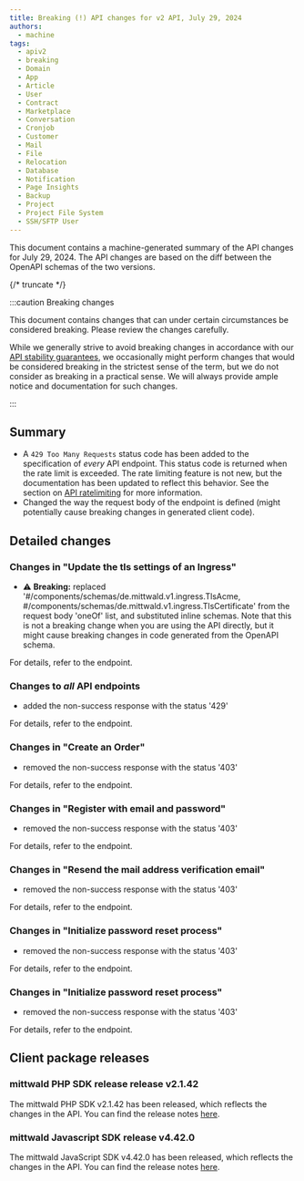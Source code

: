 ```yaml
---
title: Breaking (!) API changes for v2 API, July 29, 2024
authors:
  - machine
tags:
  - apiv2
  - breaking
  - Domain
  - App
  - Article
  - User
  - Contract
  - Marketplace
  - Conversation
  - Cronjob
  - Customer
  - Mail
  - File
  - Relocation
  - Database
  - Notification
  - Page Insights
  - Backup
  - Project
  - Project File System
  - SSH/SFTP User
---
```



This document contains a machine-generated summary of the API changes for July 29, 2024. The API changes are based on the diff between the OpenAPI schemas of the two versions.

{/* truncate */}

:::caution Breaking changes

This document contains changes that can under certain circumstances be considered breaking. Please review the changes carefully.

While we generally strive to avoid breaking changes in accordance with our [API stability guarantees](../../../../../docs/v2/api/stability), we occasionally might perform changes that would be considered breaking in the strictest sense of the term, but we do not consider as breaking in a practical sense. We will always provide ample notice and documentation for such changes.

:::

## Summary

- A `429 Too Many Requests` status code has been added to the specification of _every_ API endpoint. This status code is returned when the rate limit is exceeded. The rate limiting feature is not new, but the documentation has been updated to reflect this behavior. See the section on [API ratelimiting](../../../../../docs/v2/api/intro#rate-limiting) for more information.
- Changed the way the request body of the <OperationLink operation="ingress-update-ingress-tls" apiVersion="v2" /> endpoint is defined (might potentially cause breaking changes in generated client code).

## Detailed changes

### Changes in "Update the tls settings of an Ingress"

- ⚠️ **Breaking:** replaced '#/components/schemas/de.mittwald.v1.ingress.TlsAcme, #/components/schemas/de.mittwald.v1.ingress.TlsCertificate' from the request body 'oneOf' list, and substituted inline schemas. Note that this is not a breaking change when you are using the API directly, but it might cause breaking changes in code generated from the OpenAPI schema.

For details, refer to the <OperationLink operation="ingress-update-ingress-tls" apiVersion="v2" /> endpoint.

### Changes to _all_ API endpoints

- added the non-success response with the status '429'

For details, refer to the <OperationLink operation="app-list-appinstallations-for-user" apiVersion="v2" /> endpoint.

### Changes in "Create an Order"

- removed the non-success response with the status '403'

For details, refer to the <OperationLink operation="order-create-order" apiVersion="v2" /> endpoint.

### Changes in "Register with email and password"

- removed the non-success response with the status '403'

For details, refer to the <OperationLink operation="user-register" apiVersion="v2" /> endpoint.

### Changes in "Resend the mail address verification email"

- removed the non-success response with the status '403'

For details, refer to the <OperationLink operation="deprecated-user-resend-verification-email" apiVersion="v2" /> endpoint.

### Changes in "Initialize password reset process"

- removed the non-success response with the status '403'

For details, refer to the <OperationLink operation="deprecated-user-init-password-reset" apiVersion="v2" /> endpoint.

### Changes in "Initialize password reset process"

- removed the non-success response with the status '403'

For details, refer to the <OperationLink operation="user-init-password-reset" apiVersion="v2" /> endpoint.

## Client package releases

### mittwald PHP SDK release release v2.1.42

The mittwald PHP SDK v2.1.42 has been released, which reflects the changes in the API. You can find the release notes [here](https://github.com/mittwald/api-client-php/releases/tag/v2.1.42).

### mittwald Javascript SDK release v4.42.0

The mittwald JavaScript SDK v4.42.0 has been released, which reflects the changes in the API. You can find the release notes [here](https://github.com/mittwald/api-client-js/releases/tag/4.42.0).
